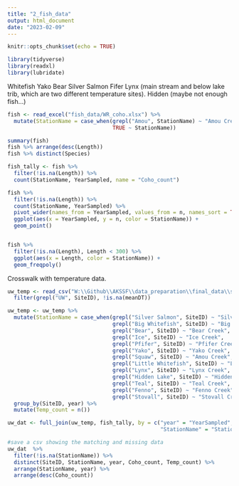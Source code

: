 ```yaml
---
title: "2_fish_data"
output: html_document
date: "2023-02-09"
---
```


```r
knitr::opts_chunk$set(echo = TRUE)

library(tidyverse)
library(readxl)
library(lubridate)
```




Whitefish
Yako
Bear
Silver Salmon
Fifer
Lynx (main stream and below lake trib, which are two different temperature sites).
Hidden (maybe not enough fish...)


```r
fish <- read_excel("fish_data/WR_coho.xlsx") %>% 
  mutate(StationName = case_when(grepl("Amou", StationName) ~ "Amou Creek",
                                 TRUE ~ StationName))

summary(fish)
fish %>% arrange(desc(Length))
fish %>% distinct(Species)

fish_tally <- fish %>% 
  filter(!is.na(Length)) %>% 
  count(StationName, YearSampled, name = "Coho_count")

fish %>% 
  filter(!is.na(Length)) %>% 
  count(StationName, YearSampled) %>%
  pivot_wider(names_from = YearSampled, values_from = n, names_sort = TRUE)
  ggplot(aes(x = YearSampled, y = n, color = StationName)) +
  geom_point()


fish %>% 
  filter(!is.na(Length), Length < 300) %>% 
  ggplot(aes(x = Length, color = StationName)) +
  geom_freqpoly()
```


Crosswalk with temperature data.

```r

uw_temp <- read_csv("W:\\Github\\AKSSF\\data_preparation\\final_data\\summer_data_wair_dayl2022-03-17.csv") %>% 
  filter(grepl("UW", SiteID), !is.na(meanDT))

uw_temp <- uw_temp %>% 
  mutate(StationName = case_when(grepl("Silver Salmon", SiteID) ~ "Silver Salmon Creek",
                                 grepl("Big Whitefish", SiteID) ~ "Big Whitefish Creek",
                                 grepl("Bear", SiteID) ~ "Bear Creek",
                                 grepl("Ice", SiteID) ~ "Ice Creek",
                                 grepl("Pfifer", SiteID) ~ "Pfifer Creek",
                                 grepl("Yako", SiteID) ~ "Yako Creek",
                                 grepl("Squaw", SiteID) ~ "Amou Creek",
                                 grepl("Little Whitefish", SiteID) ~ "Little Whitefish Creek",
                                 grepl("Lynx", SiteID) ~ "Lynx Creek",
                                 grepl("Hidden Lake", SiteID) ~ "Hidden Lake Creek",
                                 grepl("Teal", SiteID) ~ "Teal Creek",
                                 grepl("Fenno", SiteID) ~ "Fenno Creek",
                                 grepl("Stovall", SiteID) ~ "Stovall Creek")) %>% 
  group_by(SiteID, year) %>% 
  mutate(Temp_count = n())

uw_dat <- full_join(uw_temp, fish_tally, by = c("year" = "YearSampled", 
                                                "StationName" = "StationName")) 

#save a csv showing the matching and missing data
uw_dat  %>% 
  filter(!is.na(StationName)) %>% 
  distinct(SiteID, StationName, year, Coho_count, Temp_count) %>% 
  arrange(StationName, year) %>% 
  arrange(desc(Coho_count))


```

